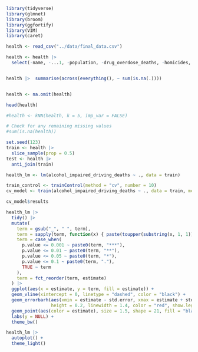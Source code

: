 ```r
library(tidyverse)
library(glmnet)
library(broom)
library(ggfortify)
library(VIM)
library(caret)
```

```r
health <- read_csv("../data/final_data.csv")

health <- health |> 
  select(-name, -...1, -population, -drug_overdose_deaths, -homicides, -adult_smoking) 


health |>  summarise(across(everything(), ~ sum(is.na(.))))


health <- na.omit(health)

head(health)
```

```r
#health <- kNN(health, k = 5, imp_var = FALSE)

# Check for any remaining missing values
#sum(is.na(health))
```


```r
set.seed(123)
train <- health |> 
  slice_sample(prop = 0.5)
test <- health |> 
  anti_join(train)

```

```r
health_lm <- lm(alcohol_impaired_driving_deaths ~ ., data = train)

train_control <- trainControl(method = "cv", number = 10)
cv_model <- train(alcohol_impaired_driving_deaths ~ ., data = train, method = "lm", trControl = train_control)

cv_model$results
```
 

```r

health_lm |> 
  tidy() |> 
  mutate(
    term = gsub("_", " ", term),
    term = sapply(term, function(x) { paste(toupper(substring(x, 1, 1)), substring(x, 2), sep = "", collapse = " ") }), 
    term = case_when(
      p.value <= 0.001 ~ paste0(term, "***"),
      p.value <= 0.01 ~ paste0(term, "**"),
      p.value <= 0.05 ~ paste0(term, "*"),
      p.value <= 0.1 ~ paste0(term, "."),
      TRUE ~ term
    ),
    term = fct_reorder(term, estimate)
  ) |> 
  ggplot(aes(x = estimate, y = term, fill = estimate)) +
  geom_vline(xintercept = 0, linetype = "dashed", color = "black") +
  geom_errorbarh(aes(xmin = estimate - std.error, xmax = estimate + std.error), 
                 height = 0.2, linewidth = 1.4, color = "red", show.legend = FALSE) +
  geom_point(aes(color = estimate), size = 1.5, shape = 21, fill = "black", show.legend = FALSE) +
  labs(y = NULL) +
  theme_bw()
```


```r
health_lm |> 
  autoplot() +
  theme_light()
```

